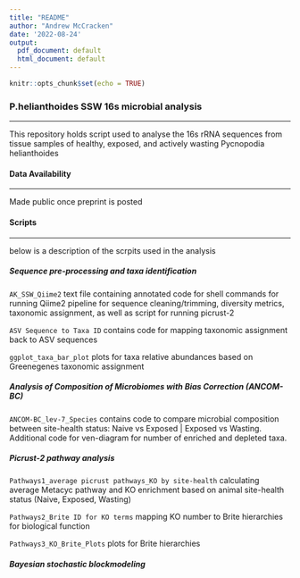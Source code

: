 ```yaml
---
title: "README"
author: "Andrew McCracken"
date: '2022-08-24'
output:
  pdf_document: default
  html_document: default
---
```


```r
knitr::opts_chunk$set(echo = TRUE)
```


### P.helianthoides SSW 16s microbial analysis  
____________

This repository holds script used to analyse the 16s rRNA sequences from tissue samples of healthy, exposed, and actively wasting Pycnopodia helianthoides 

#### Data Availability  
____________  
Made public once preprint is posted  
  

#### Scripts  
____________  

below is a description of the scrpits used in the analysis

##### Sequence pre-processing and taxa identification
`AK_SSW_Qiime2` text file containing annotated code for shell commands for running Qiime2 pipeline for sequence cleaning/trimming, diversity metrics, taxonomic assignment, as well as script for running picrust-2  

`ASV Sequence to Taxa ID` contains code for mapping taxonomic assignment back to ASV sequences  

`ggplot_taxa_bar_plot` plots for taxa relative abundances based on Greenegenes taxonomic assignment  


##### Analysis of Composition of Microbiomes with Bias Correction (ANCOM-BC)
`ANCOM-BC_lev-7_Species` contains code to compare microbial composition between site-health status: Naive vs Exposed | Exposed vs Wasting. Additional code for ven-diagram for number of enriched and depleted taxa.  


##### Picrust-2 pathway analysis
`Pathways1_average picrust pathways_KO by site-health` calculating average Metacyc pathway and KO enrichment based on animal site-health status (Naive, Exposed, Wasting)

`Pathways2_Brite ID for KO terms` mapping KO number to Brite hierarchies for biological function

`Pathways3_KO_Brite_Plots` plots for Brite hierarchies  

##### Bayesian stochastic blockmodeling














